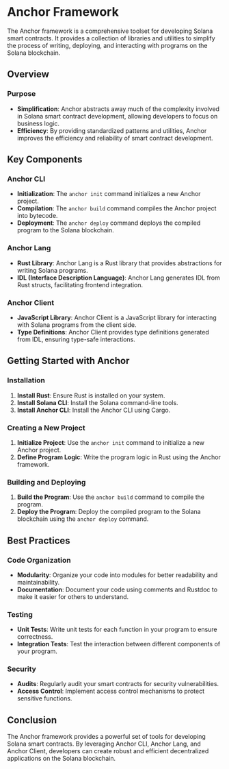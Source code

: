 # Anchor Framework

The Anchor framework is a comprehensive toolset for developing Solana smart contracts. It provides a collection of libraries and utilities to simplify the process of writing, deploying, and interacting with programs on the Solana blockchain.

## Overview

### Purpose

- **Simplification**: Anchor abstracts away much of the complexity involved in Solana smart contract development, allowing developers to focus on business logic.
- **Efficiency**: By providing standardized patterns and utilities, Anchor improves the efficiency and reliability of smart contract development.

## Key Components

### Anchor CLI

- **Initialization**: The `anchor init` command initializes a new Anchor project.
- **Compilation**: The `anchor build` command compiles the Anchor project into bytecode.
- **Deployment**: The `anchor deploy` command deploys the compiled program to the Solana blockchain.

### Anchor Lang

- **Rust Library**: Anchor Lang is a Rust library that provides abstractions for writing Solana programs.
- **IDL (Interface Description Language)**: Anchor Lang generates IDL from Rust structs, facilitating frontend integration.

### Anchor Client

- **JavaScript Library**: Anchor Client is a JavaScript library for interacting with Solana programs from the client side.
- **Type Definitions**: Anchor Client provides type definitions generated from IDL, ensuring type-safe interactions.

## Getting Started with Anchor

### Installation

1. **Install Rust**: Ensure Rust is installed on your system.
2. **Install Solana CLI**: Install the Solana command-line tools.
3. **Install Anchor CLI**: Install the Anchor CLI using Cargo.

### Creating a New Project

1. **Initialize Project**: Use the `anchor init` command to initialize a new Anchor project.
2. **Define Program Logic**: Write the program logic in Rust using the Anchor framework.

### Building and Deploying

1. **Build the Program**: Use the `anchor build` command to compile the program.
2. **Deploy the Program**: Deploy the compiled program to the Solana blockchain using the `anchor deploy` command.

## Best Practices

### Code Organization

- **Modularity**: Organize your code into modules for better readability and maintainability.
- **Documentation**: Document your code using comments and Rustdoc to make it easier for others to understand.

### Testing

- **Unit Tests**: Write unit tests for each function in your program to ensure correctness.
- **Integration Tests**: Test the interaction between different components of your program.

### Security

- **Audits**: Regularly audit your smart contracts for security vulnerabilities.
- **Access Control**: Implement access control mechanisms to protect sensitive functions.

## Conclusion

The Anchor framework provides a powerful set of tools for developing Solana smart contracts. By leveraging Anchor CLI, Anchor Lang, and Anchor Client, developers can create robust and efficient decentralized applications on the Solana blockchain.
